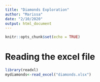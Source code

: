 ```yaml
---
title: "Diamonds Exploration"
author: "Marissa"
date: "2/10/2020"
output: html_document
---
```


```r
knitr::opts_chunk$set(echo = TRUE)
```

# Reading the excel file

```r
library(readxl)
mydiamonds<-read_excel("diamonds.xlsx")
```





